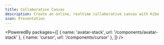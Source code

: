```yaml
---
title: Collaborative Canvas
description: Create an online, realtime collaborative canvas with Kibo UI components.
icon: Presentation
---
```


<PoweredBy packages={[
  { name: 'avatar-stack', url: '/components/avatar-stack' },
  { name: 'cursor', url: '/components/cursor' },
]} />

<Preview path="collaborative-canvas" type="block" />
